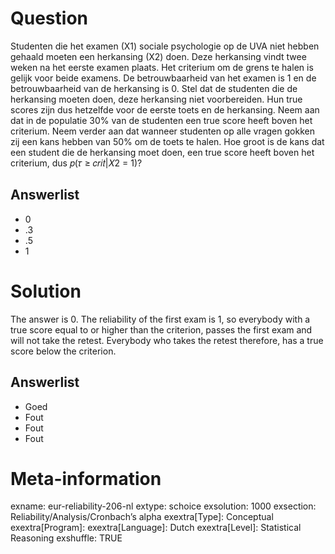 Question
========
Studenten die het examen (X1) sociale psychologie op de UVA niet hebben gehaald moeten een herkansing (X2) doen. Deze herkansing vindt twee weken na het eerste examen plaats. Het criterium om de grens te halen is gelijk voor beide examens. De betrouwbaarheid van het examen is 1 en de betrouwbaarheid van de herkansing is 0. Stel dat de studenten die de herkansing moeten doen, deze herkansing niet voorbereiden. Hun true scores zijn dus hetzelfde voor de eerste toets en de herkansing. Neem aan dat in de populatie 30% van de studenten een true score heeft boven het criterium. Neem verder aan dat wanneer studenten op alle vragen gokken zij een kans hebben van 50% om de toets te halen. Hoe groot is de kans dat een student die de herkansing moet doen, een true score heeft 
boven het criterium, dus 𝑝(𝜏 ≥ 𝑐𝑟𝑖𝑡|𝑋2 = 1)?

Answerlist
----------
* 0
* .3
* .5
* 1


Solution
========
The answer is 0. The reliability of the first exam is 1, so everybody with a true score equal to or higher than the criterion, passes the first exam and will not take the retest. Everybody who takes the retest therefore, has a true score below the criterion.

Answerlist
----------
* Goed
* Fout
* Fout
* Fout


Meta-information
================
exname: eur-reliability-206-nl
extype: schoice
exsolution: 1000
exsection: Reliability/Analysis/Cronbach's alpha
exextra[Type]: Conceptual
exextra[Program]: 
exextra[Language]: Dutch
exextra[Level]: Statistical Reasoning
exshuffle: TRUE
